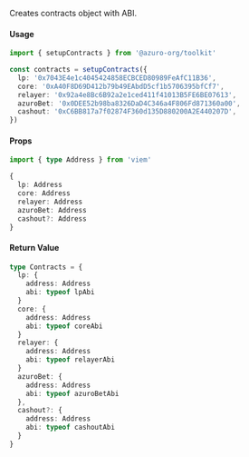 Creates contracts object with ABI.


#### Usage
```ts
import { setupContracts } from '@azuro-org/toolkit'

const contracts = setupContracts({
  lp: '0x7043E4e1c4045424858ECBCED80989FeAfC11B36',
  core: '0xA40F8D69D412b79b49EAbdD5cf1b5706395bfCf7',
  relayer: '0x92a4e8Bc6B92a2e1ced411f41013B5FE6BE07613',
  azuroBet: '0x0DEE52b98ba8326DaD4C346a4F806Fd871360a00',
  cashout: '0xC6BB817a7f02874F360d135D880200A2E440207D',
})
```

#### Props
```ts
import { type Address } from 'viem'

{
  lp: Address
  core: Address
  relayer: Address
  azuroBet: Address
  cashout?: Address
}
```

#### Return Value

```ts
type Contracts = {
  lp: {
    address: Address
    abi: typeof lpAbi
  }
  core: {
    address: Address
    abi: typeof coreAbi
  }
  relayer: {
    address: Address
    abi: typeof relayerAbi
  }
  azuroBet: {
    address: Address
    abi: typeof azuroBetAbi
  },
  cashout?: {
    address: Address
    abi: typeof cashoutAbi
  }
}
```

